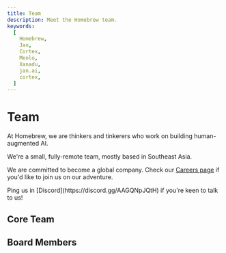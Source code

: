 ```yaml
---
title: Team
description: Meet the Homebrew team.
keywords:
  [
    Homebrew,
    Jan,
    Cortex,
    Menlo,
    Xanadu,
    jan.ai,
    cortex,
  ]
---
```



# Team


At Homebrew, we are thinkers and tinkerers who work on building human-augmented AI.

We're a small, fully-remote team, mostly based in Southeast Asia. 

We are committed to become a global company. Check our [Careers page](https://janai.bamboohr.com/careers) if you'd like to join us on our adventure.

<Callout emoji="🌏">
Ping us in [Discord](https://discord.gg/AAGQNpJQtH) if you're keen to talk to us!
</Callout>

## Core Team

<Cards>
    <Card title="Nicole Zhu" href="#" />
    <Card title="Daniel Ong" href="#" />
    <Card title="Louis Le" href="#" />
    <Card title="Diane Le" href="#" />
    <Card title="Alan Dao" href="#" />
    <Card title="Hien To" href="#" />
    <Card title="James Nguyen" href="#" />
    <Card title="Ong Yeowhua" href="#" />
    <Card title="Hiro Vuong" href="#" />
    <Card title="Faisal Amir" href="#" />
    <Card title="Rex Ha" href="#" />
    <Card title="Ashley Tran" href="#" />
    <Card title="Van Pham" href="#" />
    <Card title="Ed Chessman" href="#" />
    <Card title="Emre Can Kartal" href="#" />
    <Card title="Sang Nguyen" href="#" />
</Cards>

## Board Members

<Cards>
    <Card title="Dobby" href="#" />
    <Card title="Mama Cat" href="#" />
</Cards>
